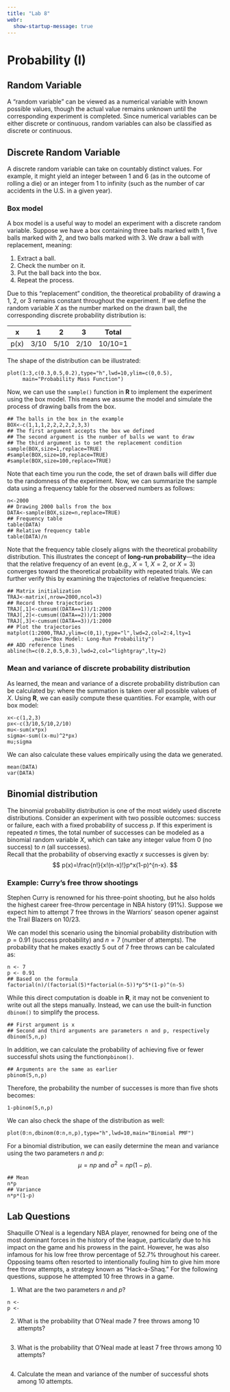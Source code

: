 ```yaml
---
title: "Lab 8"
webr:
  show-startup-message: true
---
```


# Probability (I)

## Random Variable

A "random variable" can be viewed as a numerical variable with known possible values, though the actual value remains unknown until the corresponding experiment is completed. Since numerical variables can be either discrete or continuous, random variables can also be classified as discrete or continuous.

## Discrete Random Variable

A discrete random variable can take on countably distinct values. For example, it might yield an integer between 1 and 6 (as in the outcome of rolling a die) or an integer from 1 to infinity (such as the number of car accidents in the U.S. in a given year).

### Box model

A box model is a useful way to model an experiment with a discrete random variable. Suppose we have a box containing three balls marked with 1, five balls marked with 2, and two balls marked with 3. We draw a ball with replacement, meaning:

1. Extract a ball.
2. Check the number on it.
3. Put the ball back into the box.
4. Repeat the process.

Due to this "replacement" condition, the theoretical probability of drawing a 1, 2, or 3 remains constant throughout the experiment. If we define the random variable $X$ as the number marked on the drawn ball, the corresponding discrete probability distribution is:

| x | 1 | 2 | 3 |  Total |
|:---:|:---:|:---:|:---:|:--------:|
| p(x) | 3/10 | 5/10 | 2/10 | 10/10=1 |

The shape of the distribution can be illustrated:
```webr-r
plot(1:3,c(0.3,0.5,0.2),type="h",lwd=10,ylim=c(0,0.5),
     main="Probability Mass Function")
```

Now, we can use the $\texttt{sample()}$ function in $\textbf{R}$ to implement the experiment using the box model. This means we assume the model and simulate the process of drawing balls from the box.
```webr-r
## The balls in the box in the example
BOX<-c(1,1,1,2,2,2,2,2,3,3)
## The first argument accepts the box we defined
## The second argument is the number of balls we want to draw
## The third argument is to set the replacement condition
sample(BOX,size=1,replace=TRUE)
#sample(BOX,size=10,replace=TRUE)
#sample(BOX,size=100,replace=TRUE)
```
Note that each time you run the code, the set of drawn balls will differ due to the randomness of the experiment. Now, we can summarize the sample data using a frequency table for the observed numbers as follows:
```webr-r
n<-2000
## Drawing 2000 balls from the box
DATA<-sample(BOX,size=n,replace=TRUE)
## Frequency table
table(DATA)
## Relative frequency table
table(DATA)/n
```
Note that the frequency table closely aligns with the theoretical probability distribution. This illustrates the concept of **long-run probability**—the idea that the relative frequency of an event (e.g., $X=1$, $X=2$, or $X=3$) converges toward the theoretical probability with repeated trials. We can further verify this by examining the trajectories of relative frequencies:
```webr-r
## Matrix initialization
TRAJ<-matrix(,nrow=2000,ncol=3)
## Record three trajectories
TRAJ[,1]<-cumsum((DATA==1))/1:2000
TRAJ[,2]<-cumsum((DATA==2))/1:2000
TRAJ[,3]<-cumsum((DATA==3))/1:2000
## Plot the trajectories
matplot(1:2000,TRAJ,ylim=c(0,1),type="l",lwd=2,col=2:4,lty=1
        ,main="Box Model: Long-Run Probability")
## ADD reference lines
abline(h=c(0.2,0.5,0.3),lwd=2,col="lightgray",lty=2)

```

### Mean and variance of discrete probability distribution

As learned, the mean and variance of a discrete probability distribution can be calculated by:
\begin{align*}
  \mu =& \sum x p(x)\\
  \sigma^2 = & \sum (x-\mu)^2p(x),
\end{align*}
where the summation is taken over all possible values of $X$.
Using **R**, we can easily compute these quantities. For example, with our box model:
```webr-r
x<-c(1,2,3)
px<-c(3/10,5/10,2/10)
mu<-sum(x*px)
sigma<-sum((x-mu)^2*px)
mu;sigma
```
We can also calculate these values empirically using the data we generated.
```webr-r
mean(DATA)
var(DATA)
```

## Binomial distribution

The binomial probability distribution is one of the most widely used discrete distributions. Consider an experiment with two possible outcomes: success or failure, each with a fixed probability of success $p$. If this experiment is repeated $n$ times, the total number of successes can be modeled as a binomial random variable $X$, which can take any integer value from 0 (no success) to $n$ (all successes).  
Recall that the probability of observing exactly $x$ successes is given by:
$$
p(x)=\frac{n!}{x!(n-x)!}p^x(1-p)^{n-x}.
$$

### Example: Curry's free throw shootings

Stephen Curry is renowned for his three-point shooting, but he also holds the highest career free-throw percentage in NBA history (91%). Suppose we expect him to attempt 7 free throws in the Warriors' season opener against the Trail Blazers on 10/23.  

We can model this scenario using the binomial probability distribution with $p=0.91$ (success probability) and $n=7$ (number of attempts). The probability that he makes exactly 5 out of 7 free throws can be calculated as:

```webr-r
n <- 7
p <- 0.91
## Based on the formula
factorial(n)/(factorial(5)*factorial(n-5))*p^5*(1-p)^(n-5)
```
While this direct computation is doable in **R**, it may not be convenient to write out all the steps manually. Instead, we can use the built-in function $\texttt{dbinom()}$ to simplify the process.
```webr-r
## First argument is x 
## Second and third arguments are parameters n and p, respectively
dbinom(5,n,p)
```
In addition, we can calculate the probability of achieving five or fewer successful shots using the function$\texttt{pbinom()}$.
```webr-r
## Arguments are the same as earlier
pbinom(5,n,p)
```
Therefore, the probability the number of successes is more than five shots becomes:
```webr-r
1-pbinom(5,n,p)
```

We can also check the shape of the distribution as well:
```webr-r
plot(0:n,dbinom(0:n,n,p),type="h",lwd=10,main="Binomial PMF")
```
For a binomial distribution, we can easily determine the mean and variance using the two parameters $n$ and $p$:
$$
\mu=np\text{ and }\sigma^2=np(1-p).
$$
```webr-r
## Mean
n*p
## Variance
n*p*(1-p)
```

## Lab Questions

Shaquille O'Neal is a legendary NBA player, renowned for being one of the most dominant forces in the history of the league, particularly due to his impact on the game and his prowess in the paint. However, he was also infamous for his low free throw percentage of 52.7% throughout his career. Opposing teams often resorted to intentionally fouling him to give him more free throw attempts, a strategy known as "Hack-a-Shaq." For the following questions, suppose he attempted 10 free throws in a game.

1. What are the two parameters $n$ and $p$?
```webr-r
n <-
p <-
```
2. What is the probability that O'Neal made 7 free throws among 10 attempts?
```webr-r

```
3. What is the probability that O'Neal made at least 7 free throws among 10 attempts?
```webr-r

```
4. Calculate the mean and variance of the number of successful shots among 10 attempts.
```webr-r

```

